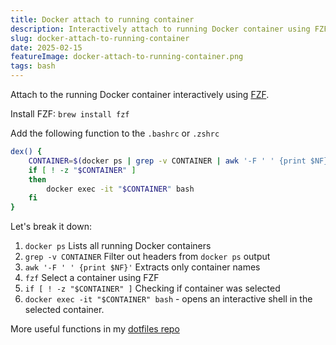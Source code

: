 ```yaml
---
title: Docker attach to running container
description: Interactively attach to running Docker container using FZF
slug: docker-attach-to-running-container
date: 2025-02-15
featureImage: docker-attach-to-running-container.png
tags: bash
---
```

Attach to the running Docker container interactively using [FZF](https://github.com/junegunn/fzf).

Install FZF: `brew install fzf`

Add the following function to the `.bashrc` or `.zshrc`

```bash
dex() {
    CONTAINER=$(docker ps | grep -v CONTAINER | awk '-F ' ' {print $NF}' | fzf)
    if [ ! -z "$CONTAINER" ]
    then
        docker exec -it "$CONTAINER" bash
    fi
}
```

Let's break it down:

1. `docker ps` Lists all running Docker containers
2. `grep -v CONTAINER` Filter out headers from `docker ps` output
3. `awk '-F ' ' {print $NF}'` Extracts only container names
4. `fzf` Select a container using FZF
5. `if [ ! -z "$CONTAINER" ]` Checking if container was selected
6. `docker exec -it "$CONTAINER" bash` - opens an interactive shell in the selected container.

More useful functions in my [dotfiles repo](https://github.com/victory-sokolov/dotfiles)
